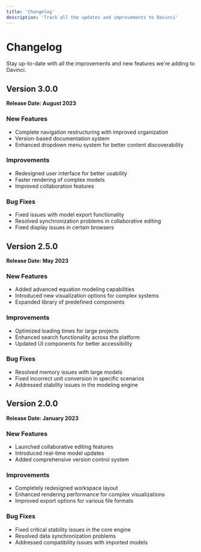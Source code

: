 ```yaml
---
title: 'Changelog'
description: 'Track all the updates and improvements to Davinci'
---
```


# Changelog

Stay up-to-date with all the improvements and new features we're adding to Davinci.

## Version 3.0.0

**Release Date: August 2023**

### New Features
- Complete navigation restructuring with improved organization
- Version-based documentation system
- Enhanced dropdown menu system for better content discoverability

### Improvements
- Redesigned user interface for better usability
- Faster rendering of complex models
- Improved collaboration features

### Bug Fixes
- Fixed issues with model export functionality
- Resolved synchronization problems in collaborative editing
- Fixed display issues in certain browsers

## Version 2.5.0

**Release Date: May 2023**

### New Features
- Added advanced equation modeling capabilities
- Introduced new visualization options for complex systems
- Expanded library of predefined components

### Improvements
- Optimized loading times for large projects
- Enhanced search functionality across the platform
- Updated UI components for better accessibility

### Bug Fixes
- Resolved memory issues with large models
- Fixed incorrect unit conversion in specific scenarios
- Addressed stability issues in the modeling engine

## Version 2.0.0

**Release Date: January 2023**

### New Features
- Launched collaborative editing features
- Introduced real-time model updates
- Added comprehensive version control system

### Improvements
- Completely redesigned workspace layout
- Enhanced rendering performance for complex visualizations
- Improved export options for various file formats

### Bug Fixes
- Fixed critical stability issues in the core engine
- Resolved data synchronization problems
- Addressed compatibility issues with imported models 